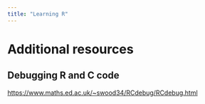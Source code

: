 ```yaml
---
title: "Learning R"
---
```


# Additional resources

## Debugging R and C code

<https://www.maths.ed.ac.uk/~swood34/RCdebug/RCdebug.html>
